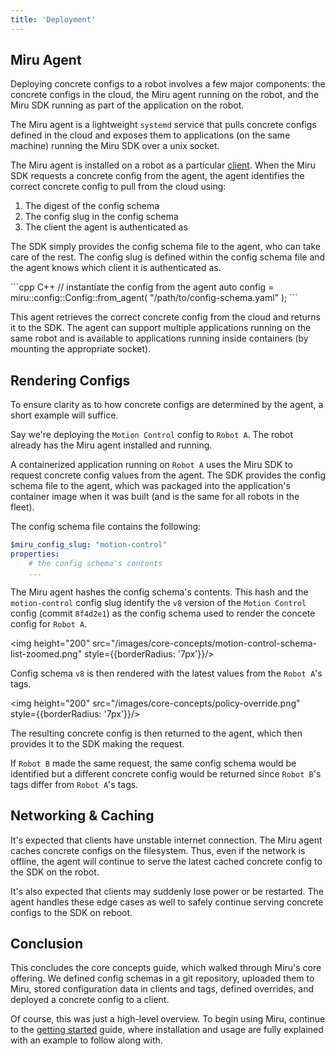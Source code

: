 ```yaml
---
title: 'Deployment'
---
```


## Miru Agent
Deploying concrete configs to a robot involves a few major components: the concrete configs in the cloud, the Miru agent running on the robot, and the Miru SDK running as part of the application on the robot.

The Miru agent is a lightweight `systemd` service that pulls concrete configs defined in the cloud and exposes them to applications (on the same machine) running the Miru SDK over a unix socket.

The Miru agent is installed on a robot as a particular [client](/docs/basics/vocabulary#client). When the Miru SDK requests a concrete config from the agent, the agent identifies the correct concrete config to pull from the cloud using:

1. The digest of the config schema
2. The config slug in the config schema
3. The client the agent is authenticated as

The SDK simply provides the config schema file to the agent, who can take care of the rest. The config slug is defined within the config schema file and the agent knows which client it is authenticated as.

<CodeGroup>
```cpp C++
// instantiate the config from the agent
auto config = miru::config::Config::from_agent(
    "/path/to/config-schema.yaml"
);
```
</CodeGroup>


This agent retrieves the correct concrete config from the cloud and returns it to the SDK. The agent can support multiple applications running on the same robot and is available to applications running inside containers (by mounting the appropriate socket).

## Rendering Configs
To ensure clarity as to how concrete configs are determined by the agent, a short example will suffice.

Say we're deploying the `Motion Control` config to `Robot A`. The robot already has the Miru agent installed and running. 

A containerized application running on `Robot A` uses the Miru SDK to request concrete config values from the agent. The SDK provides the config schema file to the agent, which was packaged into the application's container image when it was built (and is the same for all robots in the fleet).

The config schema file contains the following:

```yaml
$miru_config_slug: "motion-control"
properties:
    # the config schema's contents
    ...

```

The Miru agent hashes the config schema's contents. This hash and the `motion-control` config slug identify the `v8` version of the `Motion Control` config (commit `8f4d2e1`) as the config schema used to render the concete config for `Robot A`.

<img height="200" src="/images/core-concepts/motion-control-schema-list-zoomed.png" style={{borderRadius: '7px'}}/>

Config schema `v8` is then rendered with the latest values from the `Robot A`'s tags.

<img height="200" src="/images/core-concepts/policy-override.png" style={{borderRadius: '7px'}}/>

The resulting concrete config is then returned to the agent, which then provides it to the SDK making the request.

If `Robot B` made the same request, the same config schema would be identified but a different concrete config would be returned since `Robot B`'s tags differ from `Robot A`'s tags.

## Networking & Caching 
It's expected that clients have unstable internet connection. The Miru agent caches concrete configs on the filesystem. Thus, even if the network is offline, the agent will continue to serve the latest cached concrete config to the SDK on the robot.

It's also expected that clients may suddenly lose power or be restarted. The agent handles these edge cases as well to safely continue serving concrete configs to the SDK on reboot.

## Conclusion
This concludes the core concepts guide, which walked through Miru's core offering. We defined config schemas in a git repository, uploaded them to Miru, stored configuration data in clients and tags, defined overrides, and deployed a concrete config to a client.

Of course, this was just a high-level overview. To begin using Miru, continue to the [getting started](/docs/basics/getting-started) guide, where installation and usage are fully explained with an example to follow along with.

